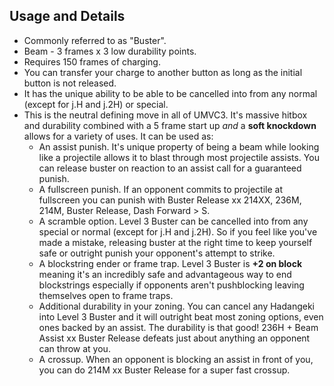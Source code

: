 ## Usage and Details

- Commonly referred to as "Buster".
- Beam - 3 frames x 3 low durability points.
- Requires 150 frames of charging.
- You can transfer your charge to another button as long as the initial button is not released.
- It has the unique ability to be able to be cancelled into from any normal (except for <InputBlock>j.H</InputBlock> and <InputBlock>j.2H</InputBlock>) or special.
- This is the neutral defining move in all of UMVC3. It's massive hitbox and durability combined with a 5 frame start up _and_ a **soft knockdown** allows for a variety of uses.
  It can be used as:
  - An assist punish. It's unique property of being a beam while looking like a projectile allows it to blast through most projectile assists. You can release buster on reaction
    to an assist call for a guaranteed punish.
  - A fullscreen punish. If an opponent commits to projectile at fullscreen you can punish with <InputBlock>Buster Release xx 214XX, 236M, 214M, Buster Release, Dash Forward > S</InputBlock>.
  - A scramble option. Level 3 Buster can be cancelled into from any special or normal (except for <InputBlock>j.H</InputBlock> and <InputBlock>j.2H</InputBlock>). So if you feel like
    you've made a mistake, releasing buster at the right time to keep yourself safe or outright punish your opponent's attempt to strike.
  - A blockstring ender or frame trap. Level 3 Buster is **+2 on block** meaning it's an incredibly safe and advantageous way to end blockstrings especially if opponents aren't pushblocking leaving themselves
    open to frame traps.
  - Additional durability in your zoning. You can cancel any Hadangeki into Level 3 Buster and it will outright beat most zoning options, even ones backed by an assist. The durability is that good! <InputBlock>236H + Beam Assist xx Buster Release</InputBlock>
    defeats just about anything an opponent can throw at you.
  - A crossup. When an opponent is blocking an assist in front of you, you can do <InputBlock>214M xx Buster Release</InputBlock> for a super fast crossup.
